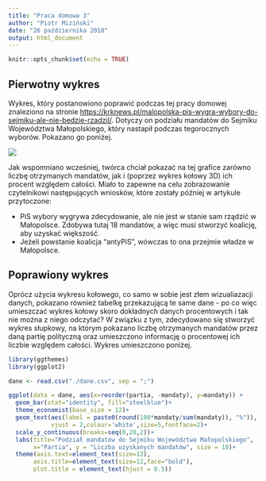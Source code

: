---
title: "Praca domowa 3"
author: "Piotr Miziński"
date: "26 października 2018"
output: html_document
---

```{r setup, include=FALSE}
knitr::opts_chunk$set(echo = TRUE)
```

## Pierwotny wykres

Wykres, który postanowiono poprawić podczas tej pracy domowej znaleziono na stronie <https://krknews.pl/malopolska-pis-wygra-wybory-do-sejmiku-ale-nie-bedzie-rzadzil/>. Dotyczy on podziału mandatów do Sejmiku Województwa Małopolskiego, który nastapił podczas tegorocznych wyborów. Pokazano go poniżej.

![](WykresZLY.png)

Jak wspomniano wcześniej, twórca chciał pokazać na tej grafice zarówno liczbę otrzymanych mandatów, jak i (poprzez wykres kołowy 3D) ich procent względem całości. Miało to zapewne na celu zobrazowanie czytelnikowi następujących wniosków, które zostały później w artykule przytoczone:

* PiS wybory wygrywa zdecydowanie, ale nie jest w stanie sam rządzić w Małopolsce. Zdobywa tutaj 18 mandatów, a więc musi stworzyć koalicję, aby uzyskać większość.
* Jeżeli powstanie koalicja “antyPiS”, wówczas to ona przejmie władze w Małopolsce.

## Poprawiony wykres

Oprócz użycia wykresu kołowego, co samo w sobie jest złem wizualiazacji danych, pokazano również tabelkę przekazującą te same dane - po co więc umieszczać wykres kołowy skoro dokładnych danych procentowych i tak nie można z niego odczytać? W związku z tym, zdecydowano się stworzyć wykres słupkowy, na którym pokazano liczbę otrzymanych mandatów przez daną partię polityczną oraz umieszczono informację o procentowej ich liczbie względem całości. Wykres umieszczono poniżej.

```{r d, echo=FALSE}
library(ggthemes)
library(ggplot2)

dane <- read.csv("./dane.csv", sep = ";")
```

```{r w2, include = TRUE, echo=TRUE, fig.width=10, fig.height=8}
ggplot(data = dane, aes(x=reorder(partia, -mandaty), y=mandaty)) +
  geom_bar(stat="identity", fill="steelblue")+
  theme_economist(base_size = 12)+
  geom_text(aes(label = paste0(round(100*mandaty/sum(mandaty)), "%")), stat = "identity", 
            vjust = 2,colour='white',size=5,fontface=2)+
  scale_y_continuous(breaks=seq(0,20,2))+
  labs(title="Podział mandatów do Sejmiku Województwa Małopolskiego", 
       x="Partia", y = "Liczba uzyskanych mandatów", size = 10)+
  theme(axis.text=element_text(size=12),
       axis.title=element_text(size=12,face="bold"),
       plot.title = element_text(hjust = 0.5))
```

